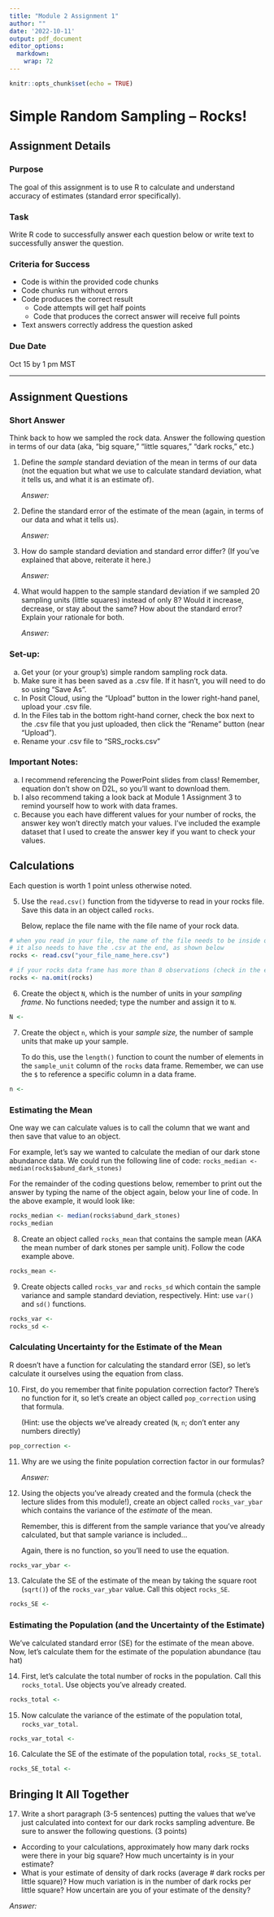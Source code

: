 ```yaml
---
title: "Module 2 Assignment 1"
author: ""
date: '2022-10-11'
output: pdf_document
editor_options: 
  markdown: 
    wrap: 72
---
```


```r
knitr::opts_chunk$set(echo = TRUE)
```

# Simple Random Sampling -- Rocks!

## Assignment Details

### Purpose

The goal of this assignment is to use R to calculate and understand
accuracy of estimates (standard error specifically).

### Task

Write R code to successfully answer each question below or write text to
successfully answer the question.

### Criteria for Success

-   Code is within the provided code chunks
-   Code chunks run without errors
-   Code produces the correct result
    -   Code attempts will get half points
    -   Code that produces the correct answer will receive full points
-   Text answers correctly address the question asked

### Due Date

Oct 15 by 1 pm MST

------------------------------------------------------------------------

## Assignment Questions

### Short Answer

Think back to how we sampled the rock data. Answer the following
question in terms of our data (aka, "big square," "little squares,"
"dark rocks," etc.)

1.  Define the *sample* standard deviation of the mean in terms of our
    data (not the equation but what we use to calculate standard
    deviation, what it tells us, and what it is an estimate of).

    *Answer:*

2.  Define the standard error of the estimate of the mean (again, in
    terms of our data and what it tells us).

    *Answer:*

3.  How do sample standard deviation and standard error differ? (If
    you've explained that above, reiterate it here.)

    *Answer:*

4.  What would happen to the sample standard deviation if we sampled 20
    sampling units (little squares) instead of only 8? Would it
    increase, decrease, or stay about the same? How about the standard
    error? Explain your rationale for both.

    *Answer:*

### Set-up:

(a) Get your (or your group's) simple random sampling rock data.
(b) Make sure it has been saved as a .csv file. If it hasn't, you will
    need to do so using "Save As".
(c) In Posit Cloud, using the "Upload" button in the lower right-hand
    panel, upload your .csv file.
(d) In the Files tab in the bottom right-hand corner, check the box next
    to the .csv file that you just uploaded, then click the "Rename"
    button (near "Upload").
(e) Rename your .csv file to "SRS_rocks.csv"

### Important Notes:

(a) I recommend referencing the PowerPoint slides from class! Remember,
    equation don't show on D2L, so you'll want to download them.
(b) I also recommend taking a look back at Module 1 Assignment 3 to
    remind yourself how to work with data frames.
(c) Because you each have different values for your number of rocks, the
    answer key won't directly match your values. I've included the
    example dataset that I used to create the answer key if you want to
    check your values.

## Calculations

Each question is worth 1 point unless otherwise noted.

5.  Use the `read.csv()` function from the tidyverse to read in your
    rocks file. Save this data in an object called `rocks`.

    Below, replace the file name with the file name of your rock data.

```r
# when you read in your file, the name of the file needs to be inside quotation marks
# it also needs to have the .csv at the end, as shown below
rocks <- read.csv("your_file_name_here.csv")

# if your rocks data frame has more than 8 observations (check in the environment), run this line of code:
rocks <- na.omit(rocks)
```

6.  Create the object `N`, which is the number of units in your
    *sampling frame*. No functions needed; type the number and assign it
    to `N`.

```r
N <- 
```

7.  Create the object `n`, which is your *sample size,* the number of
    sample units that make up your sample.

    To do this, use the `length()` function to count the number of
    elements in the `sample_unit` column of the `rocks` data frame.
    Remember, we can use the `$` to reference a specific column in a
    data frame.

```r
n <- 
```

### Estimating the Mean

One way we can calculate values is to call the column that we want and
then save that value to an object.

For example, let's say we wanted to calculate the median of our dark
stone abundance data. We could run the following line of code:
`rocks_median <- median(rocks$abund_dark_stones)`

For the remainder of the coding questions below, remember to print out
the answer by typing the name of the object again, below your line of
code. In the above example, it would look like:

```r
rocks_median <- median(rocks$abund_dark_stones)
rocks_median
```

8.  Create an object called `rocks_mean` that contains the sample mean
    (AKA the mean number of dark stones per sample unit). Follow the
    code example above.

```r
rocks_mean <- 
```

9.  Create objects called `rocks_var` and `rocks_sd` which contain the
    sample variance and sample standard deviation, respectively. Hint:
    use `var()` and `sd()` functions.

```r
rocks_var <- 
rocks_sd <- 
```

### Calculating Uncertainty for the Estimate of the Mean

R doesn't have a function for calculating the standard error (SE), so
let's calculate it ourselves using the equation from class.

10. First, do you remember that finite population correction factor?
    There's no function for it, so let's create an object called
    `pop_correction` using that formula.

    (Hint: use the objects we've already created (`N`, `n`; don't enter
    any numbers directly)

```r
pop_correction <- 
```

11. Why are we using the finite population correction factor in our
    formulas?

    *Answer:*

12. Using the objects you've already created and the formula (check the
    lecture slides from this module!), create an object called
    `rocks_var_ybar` which contains the variance of the *estimate* of
    the mean.

    Remember, this is different from the sample variance that you've
    already calculated, but that sample variance is included...

    Again, there is no function, so you'll need to use the equation.

```r
rocks_var_ybar <- 
```

13. Calculate the SE of the estimate of the mean by taking the square
    root (`sqrt()`) of the `rocks_var_ybar` value. Call this object
    `rocks_SE`.

```r
rocks_SE <- 
```

### Estimating the Population (and the Uncertainty of the Estimate)

We've calculated standard error (SE) for the estimate of the mean above.
Now, let's calculate them for the estimate of the population abundance
(tau hat)

14. First, let's calculate the total number of rocks in the population.
    Call this `rocks_total`. Use objects you've already created.

```r
rocks_total <- 
```

15. Now calculate the variance of the estimate of the population total,
    `rocks_var_total`.

```r
rocks_var_total <- 
```

16. Calculate the SE of the estimate of the population total,
    `rocks_SE_total`.

```r
rocks_SE_total <- 
```

## Bringing It All Together

17. Write a short paragraph (3-5 sentences) putting the values that
    we've just calculated into context for our dark rocks sampling
    adventure. Be sure to answer the following questions. (3 points)

-   According to your calculations, approximately how many dark rocks
    were there in your big square? How much uncertainty is in your
    estimate?
-   What is your estimate of density of dark rocks (average \# dark
    rocks per little square)? How much variation is in the number of
    dark rocks per little square? How uncertain are you of your estimate
    of the density?

*Answer:*
